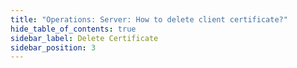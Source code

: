 ```yaml
---
title: "Operations: Server: How to delete client certificate?"
hide_table_of_contents: true
sidebar_label: Delete Certificate
sidebar_position: 3
---
```





<LanguageSwitcher supportedLanguages={supportedLanguages} />

<LanguageContent language="csharp">
   <DeleteCertificateCsharp />
</LanguageContent>

<LanguageContent language="java">
   <DeleteCertificateJava />
</LanguageContent>


<!---
- [How to create client certificate?](../../../../client-api/operations/server-wide/certificates/create-client-certificate)

-->